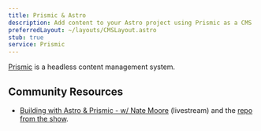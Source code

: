 ```yaml
---
title: Prismic & Astro
description: Add content to your Astro project using Prismic as a CMS
preferredLayout: ~/layouts/CMSLayout.astro
stub: true
service: Prismic
---
```


[Prismic](https://prismic.io/) is a headless content management system.

## Community Resources

- [Building with Astro & Prismic - w/ Nate Moore](https://www.youtube.com/watch?v=qFUfuDSLdxM) (livestream) and the [repo from the show](https://github.com/natemoo-re/miles-of-code).
